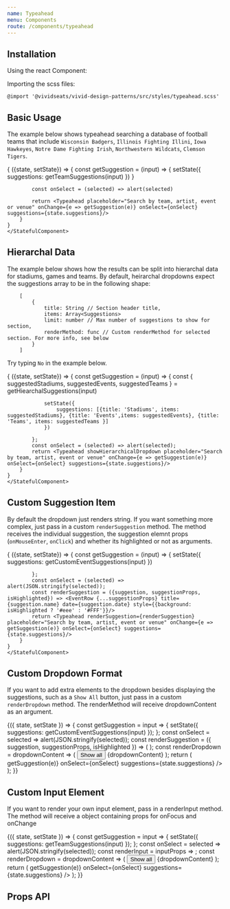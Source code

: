 ```yaml
---
name: Typeahead
menu: Components
route: /components/typeahead
---
```



## Installation

Using the react Component:


Importing the scss files:

    @import '@vividseats/vivid-design-patterns/src/styles/typeahead.scss'

## Basic Usage

The example below shows typeahead searching a database of football teams that include `Wisconsin Badgers`, `Illinois Fighting Illini`, `Iowa Hawkeyes`, `Notre Dame Fighting Irish`, `Northwestern Wildcats`, `Clemson Tigers`.

<Playground>
    <StatefulComponent initialState={{suggestions: []}}>
    {
        ({state, setState}) => {
            const getSuggestion = (input) => {
                setState({
                     suggestions: getTeamSuggestions(input)
                 })
            }

            const onSelect = (selected) => alert(selected)

            return <Typeahead placeholder="Search by team, artist, event or venue" onChange={e => getSuggestion(e)} onSelect={onSelect} suggestions={state.suggestions}/>
        }
    }
    </StatefulComponent>

</Playground>

## Hierarchal Data

The example below shows how the results can be split into hierarchal data for stadiums, games and teams. By default, heirarchal dropdowns expect the suggestions array to be in the following shape:

        [
            {
                title: String // Section header title,
                items: Array<Suggestions>
                limit: number // Max number of suggestions to show for section,
                renderMethod: func // Custom renderMethod for selected section. For more info, see below
            }
        ]

Try typing `No` in the example below.

<Playground>
    <StatefulComponent initialState={{suggestions: []}}>
    {
        ({state, setState}) => {
            const getSuggestion = (input) => {
                const { suggestedStadiums, suggestedEvents, suggestedTeams } = getHiearchalSuggestions(input)

                setState({
                    suggestions: [{title: 'Stadiums', items: suggestedStadiums}, {title: 'Events',items: suggestedEvents}, {title: 'Teams', items: suggestedTeams }]
                })

            };
            const onSelect = (selected) => alert(selected);
            return <Typeahead showHierarchicalDropdown placeholder="Search by team, artist, event or venue" onChange={e => getSuggestion(e)} onSelect={onSelect} suggestions={state.suggestions}/>
        }
    }
    </StatefulComponent>

</Playground>

## Custom Suggestion Item

By default the dropdown just renders string. If you want something more complex, just pass in a custom `renderSuggestion` method. The method receives the individual suggestion, the suggestion elemnt props (`onMouseEnter`, `onClick`) and whether its highlighted or not as arguments.

<Playground>
    <StatefulComponent initialState={{suggestions: []}}>
    {
        ({state, setState}) => {
            const getSuggestion = (input) => {
                setState({
                    suggestions: getCustomEventSuggestions(input)
                })

            };
            const onSelect = (selected) => alert(JSON.stringify(selected));
            const renderSuggestion = ({suggestion, suggestionProps, isHighlighted}) => <EventRow {...suggestionProps} title={suggestion.name} date={suggestion.date} style={{background: isHighlighted ? '#eee' : '#FFF'}}/>
            return <Typeahead renderSuggestion={renderSuggestion} placeholder="Search by team, artist, event or venue" onChange={e => getSuggestion(e)} onSelect={onSelect} suggestions={state.suggestions}/>
        }
    }
    </StatefulComponent>

</Playground>

## Custom Dropdown Format

If you want to add extra elements to the dropdown besides displaying the suggestions, such as a `Show All` button, just pass in a custom `renderDropdown` method. The renderMethod will receive dropdownContent as an argument.

<Playground>
    <StatefulComponent initialState={{ suggestions: [] }}>
        {({ state, setState }) => {
            const getSuggestion = input => {
                setState({
                    suggestions: getCustomEventSuggestions(input)
                });
            };
            const onSelect = selected => alert(JSON.stringify(selected));
            const renderSuggestion = ({ suggestion, suggestionProps, isHighlighted }) => (
                <EventRow
                    {...suggestionProps}
                    title={suggestion.name}
                    date={suggestion.date}
                    style={{ background: isHighlighted ? '#eee' : '#FFF' }}
                />
            );
            const renderDropdown = dropdownContent => (
                <React.Fragment>
                    <Button importance="text">Show all</Button>
                    {dropdownContent}
                </React.Fragment>
            );
            return (
                <Typeahead
                    renderDropdown={renderDropdown}
                    renderSuggestion={renderSuggestion}
                    placeholder="Search by team, artist, event or venue"
                    onChange={e => getSuggestion(e)}
                    onSelect={onSelect}
                    suggestions={state.suggestions}
                />
            );
        }}
    </StatefulComponent>
</Playground>

## Custom Input Element

If you want to render your own input element, pass in a renderInput method. The method will receive a object containing props for onFocus and onChange

<Playground>
    <StatefulComponent initialState={{ suggestions: [] }}>
        {({ state, setState }) => {
            const getSuggestion = input => {
                setState({
                    suggestions: getTeamSuggestions(input)
                });
            };
            const onSelect = selected => alert(JSON.stringify(selected));
            const renderInput = inputProps => <TextField outlined noValidate {...inputProps} />;
            const renderDropdown = dropdownContent => (
                <React.Fragment>
                    <Button importance="text">Show all</Button>
                    {dropdownContent}
                </React.Fragment>
            );
            return (
                <Typeahead
                    placeholder="Search by team, artist, event or venue"
                    renderInput={renderInput}
                    onChange={e => getSuggestion(e)}
                    onSelect={onSelect}
                    suggestions={state.suggestions}
                />
            );
        }}
    </StatefulComponent>
</Playground>

## Props API

<Props of={Typeahead} />
